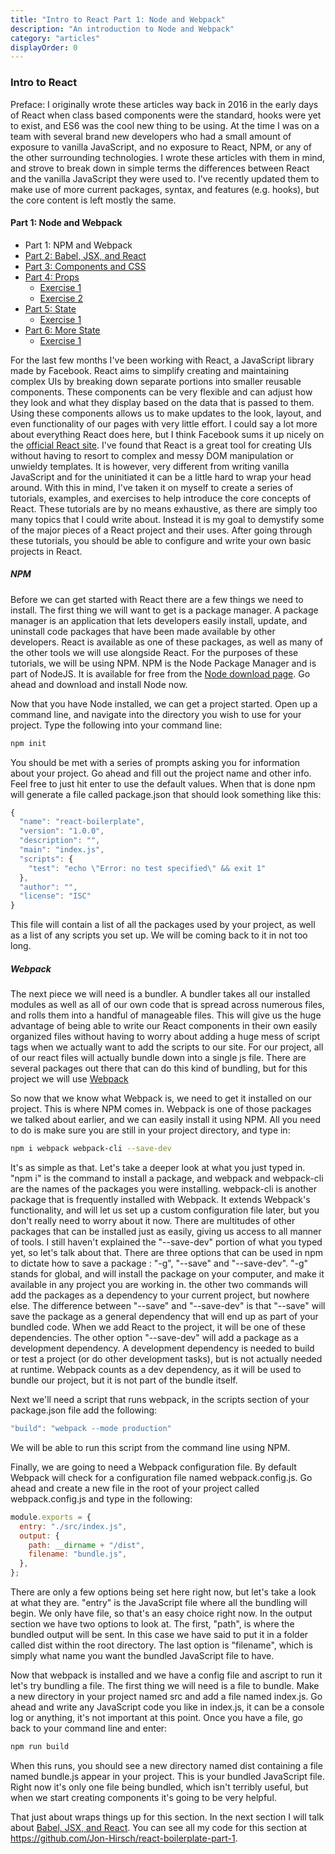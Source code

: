 ```yaml
---
title: "Intro to React Part 1: Node and Webpack"
description: "An introduction to Node and Webpack"
category: "articles"
displayOrder: 0
---
```


### Intro to React

Preface: I originally wrote these articles way back in 2016 in the early days of React when
class based components were the standard, hooks were yet to exist, and ES6 was the cool new
thing to be using. At the time I was on a team with several brand new developers who had a
small amount of exposure to vanilla JavaScript, and no exposure to React, NPM, or any of the
other surrounding technologies. I wrote these articles with them in mind, and strove to break
down in simple terms the differences between React and the vanilla JavaScript they were used to.
I've recently updated them to make use of more current packages, syntax, and features (e.g. hooks),
but the core content is left mostly the same.

#### Part 1: Node and Webpack

- Part 1: NPM and Webpack
- [Part 2: Babel, JSX, and React](../react-part-2-babel-jsx-and-react)
- [Part 3: Components and CSS](../react-part-3-components-and-css)
- [Part 4: Props](../react-part-4-props)
  - [Exercise 1](../react-part-4-exercise-1)
  - [Exercise 2](../react-part-4-exercise-2)
- [Part 5: State](../react-part-5-state)
  - [Exercise 1](../react-part-5-exercise-1)
- [Part 6: More State](../react-part-6-more-state)
  - [Exercise 1](../react-part-6-exercise-1)

For the last few months I've been working with React, a JavaScript library made by Facebook.
React aims to simplify creating and maintaining complex UIs by breaking down separate portions
into smaller reusable components. These components can be very flexible and can adjust how they look
and what they display based on the data that is passed to them. Using these components allows us to
make updates to the look, layout, and even functionality of our pages with very little effort. I could say
a lot more about everything React does here, but I think Facebook sums it up nicely on the [official React site](https://reactjs.org/).
I've found that React is a great tool for creating UIs without having to resort to complex and messy DOM manipulation
or unwieldy templates. It is however, very different from writing vanilla JavaScript and for the uninitiated it can be a
little hard to wrap your head around. With this in mind, I've taken it on myself to create a series of tutorials, examples,
and exercises to help introduce the core concepts of React. These tutorials are by no means exhaustive, as there are simply too
many topics that I could write about. Instead it is my goal to demystify some of the major pieces of a React project and their uses.
After going through these tutorials, you should be able to configure and write your own basic projects in React.

##### NPM

Before we can get started with React there are a few things we need to install. The first
thing we will want to get is a package manager. A package manager is an application that
lets developers easily install, update, and uninstall code packages that have been made
available by other developers. React is available as one of these packages, as well as many
of the other tools we will use alongside React. For the purposes of these tutorials, we will
be using NPM. NPM is the Node Package Manager and is part of NodeJS. It is available for free
from the [Node download page](https://nodejs.org/en/download/). Go ahead and download and install Node now.

Now that you have Node installed, we can get a project started. Open up a command line, and
navigate into the directory you wish to use for your project. Type the following into your
command line:

```bash
npm init
```

You should be met with a series of prompts asking you for information about your project.
Go ahead and fill out the project name and other info. Feel free to just hit enter to use
the default values. When that is done npm will generate a file called package.json that should
look something like this:

```js
{
  "name": "react-boilerplate",
  "version": "1.0.0",
  "description": "",
  "main": "index.js",
  "scripts": {
    "test": "echo \"Error: no test specified\" && exit 1"
  },
  "author": "",
  "license": "ISC"
}
```

This file will contain a list of all the packages used by your project, as well as a list
of any scripts you set up. We will be coming back to it in not too long.

##### Webpack

The next piece we will need is a bundler. A bundler takes all our installed modules as well
as all of our own code that is spread across numerous files, and rolls them into a handful
of manageable files. This will give us the huge advantage of being able to write our React
components in their own easily organized files without having to worry about adding a huge
mess of script tags when we actually want to add the scripts to our site. For our project,
all of our react files will actually bundle down into a single js file. There are several
packages out there that can do this kind of bundling, but for this project we will use
[Webpack](https://webpack.js.org/)

So now that we know what Webpack is, we need to get it installed on our project. This is
where NPM comes in. Webpack is one of those packages we talked about earlier, and we can easily
install it using NPM. All you need to do is make sure you are still in your project directory,
and type in:

```bash
npm i webpack webpack-cli --save-dev
```

It's as simple as that. Let's take a deeper look at what you just typed in. "npm i" is the command
to install a package, and webpack and webpack-cli are the names of the packages you were installing.
webpack-cli is another package that is frequently installed with Webpack. It extends Webpack's functionality,
and will let us set up a custom configuration file later, but you don't really need to worry about it now.
There are multitudes of other packages that can be installed just as easily, giving us access to all manner
of tools. I still haven't explained the "--save-dev" portion of what you typed yet, so let's talk
about that. There are three options that can be used in npm to dictate how to save a package :
"-g", "--save" and "--save-dev". "-g" stands for global, and will install the package on your computer,
and make it available in any project you are working in. the other two commands will add the packages
as a dependency to your current project, but nowhere else. The difference between "--save" and
"--save-dev" is that "--save" will save the package as a general dependency that will end up as
part of your bundled code. When we add React to the project, it will be one of these dependencies.
The other option "--save-dev" will add a package as a development dependency. A development dependency
is needed to build or test a project (or do other development tasks), but is not actually needed at runtime.
Webpack counts as a dev dependency, as it will be used to bundle our project, but it is not part of the
bundle itself.

Next we'll need a script that runs webpack, in the scripts section of your package.json file add the following:

```js
"build": "webpack --mode production"
```

We will be able to run this script from the command line using NPM.

Finally, we are going to need a Webpack configuration file. By default Webpack will check for a configuration file
named webpack.config.js. Go ahead and create a new file in the root of your project called webpack.config.js and
type in the following:

```js
module.exports = {
  entry: "./src/index.js",
  output: {
    path: __dirname + "/dist",
    filename: "bundle.js",
  },
};
```

There are only a few options being set here right now, but let's take a look at what they are. "entry"
is the JavaScript file where all the bundling will begin. We only have file, so that's an easy choice
right now. In the output section we have two options to look at. The first, "path", is where the bundled
output will be sent. In this case we have said to put it in a folder called dist within the root directory.
The last option is "filename", which is simply what name you want the bundled JavaScript file to have.

Now that webpack is installed and we have a config file and ascript to run it let's try bundling a file.
The first thing we will need is a file to bundle. Make a new directory in your project named src and add
a file named index.js. Go ahead and write any JavaScript code you like in index.js, it can be a console
log or anything, it's not important at this point. Once you have a file, go back to your command line and enter:

```bash
npm run build
```

When this runs, you should see a new directory named dist containing a file named bundle.js appear in your project.
This is your bundled JavaScript file. Right now it's only one file being bundled, which isn't terribly useful, but
when we start creating components it's going to be very helpful.

That just about wraps things up for this section. In the next section I will talk about
[Babel, JSX, and React](../react-part-2-babel-jsx-and-react). You can see all my code for
this section at https://github.com/Jon-Hirsch/react-boilerplate-part-1.
